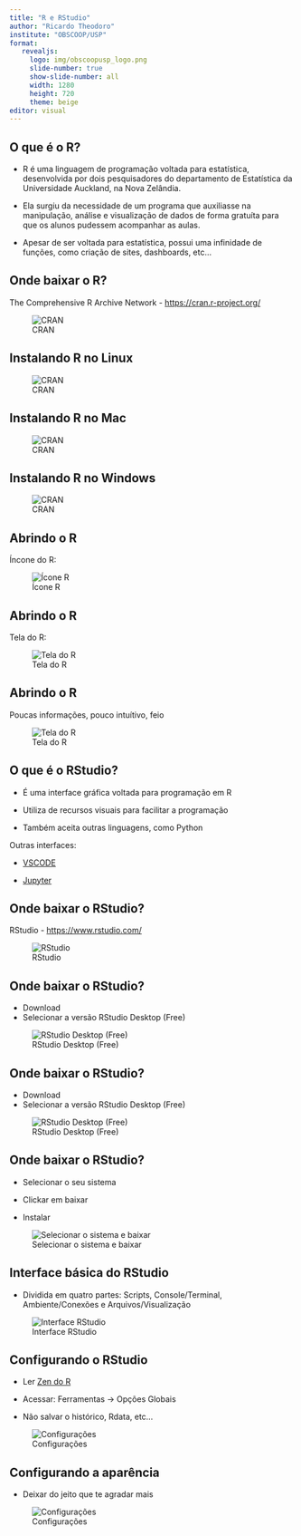 ```yaml
---
title: "R e RStudio"
author: "Ricardo Theodoro"
institute: "OBSCOOP/USP"
format: 
   revealjs:
     logo: img/obscoopusp_logo.png
     slide-number: true
     show-slide-number: all
     width: 1280
     height: 720
     theme: beige
editor: visual
---
```


## O que é o R?

-   R é uma linguagem de programação voltada para estatística, desenvolvida por dois pesquisadores do departamento de Estatística da Universidade Auckland, na Nova Zelândia.

-   Ela surgiu da necessidade de um programa que auxiliasse na manipulação, análise e visualização de dados de forma gratuíta para que os alunos pudessem acompanhar as aulas.

-   Apesar de ser voltada para estatística, possui uma infinidade de funções, como criação de sites, dashboards, etc...

## Onde baixar o R?

The Comprehensive R Archive Network - <https://cran.r-project.org/>

![CRAN](img/cran-selecionarsistema.png)

## Instalando R no Linux

![CRAN](img/instalando_ubuntu.png)

## Instalando R no Mac

![CRAN](img/instalando_mac.png)

## Instalando R no Windows

![CRAN](img/instalando_windows.png)

## Abrindo o R

Íncone do R:

![Ícone R](img/r_logo.png)

## Abrindo o R

Tela do R:

![Tela do R](img/abrindo_r.png)

## Abrindo o R

Poucas informações, pouco intuítivo, feio

![Tela do R](img/abrindo_r_utilizando.png)

## O que é o RStudio?

-   É uma interface gráfica voltada para programação em R

-   Utiliza de recursos visuais para facilitar a programação

-   Também aceita outras linguagens, como Python

Outras interfaces:

-   [VSCODE](https://code.visualstudio.com/Download)

-   [Jupyter](https://jupyter.org/install)

## Onde baixar o RStudio?

RStudio - <https://www.rstudio.com/>

![RStudio](img/rstudio_site.png)

## Onde baixar o RStudio?

-   Download
-   Selecionar a versão RStudio Desktop (Free)

![RStudio Desktop (Free)](img/rstudio_download_free.png)

## Onde baixar o RStudio?

-   Download
-   Selecionar a versão RStudio Desktop (Free)

![RStudio Desktop (Free)](img/rstudio_download_free.png)

## Onde baixar o RStudio?

-   Selecionar o seu sistema

-   Clickar em baixar

-   Instalar

![Selecionar o sistema e baixar](img/rstudio_selecionasistem_baixa.png)

## Interface básica do RStudio

-   Dividida em quatro partes: Scripts, Console/Terminal, Ambiente/Conexões e Arquivos/Visualização

![Interface RStudio](img/rsutido_interface.png)

## Configurando o RStudio

-   Ler [Zen do R](https://curso-r.github.io/zen-do-r/index.html)

-   Acessar: Ferramentas -> Opções Globais

-   Não salvar o histórico, Rdata, etc...

![Configurações](img/rstudio_config.png)

## Configurando a aparência

- Deixar do jeito que te agradar mais

![Configurações](img/rstudio_config_layout.png)
